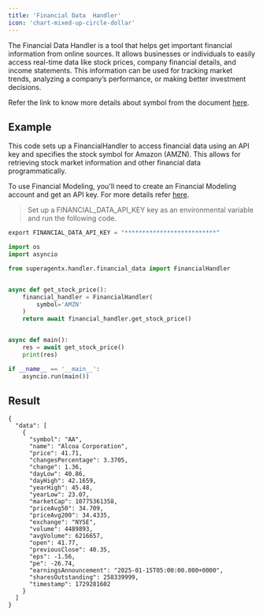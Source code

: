 ```yaml
---
title: 'Financial Data  Handler'
icon: 'chart-mixed-up-circle-dollar'
---
```


The Financial Data Handler is a tool that helps get important financial information from online sources.
It allows businesses or individuals to easily access real-time data like stock prices, company financial
details, and income statements. This information can be used for tracking market trends, analyzing a
company’s performance, or making better investment decisions.

Refer the link to know more details about symbol from the document
<a href="https://site.financialmodelingprep.com/developer/docs#symbol-list-stock-list" target="_blank">here</a>.

## Example
This code sets up a FinancialHandler to access financial data using an API key and specifies the stock symbol for Amazon
(AMZN). This allows for retrieving stock market information and other financial data programmatically.

To use Financial Modeling, you'll need to create an Financial Modeling account and get an API key. For more details refer <a href='https://site.financialmodelingprep.com/' target='_blank'>here</a>.

>Set up a FINANCIAL_DATA_API_KEY key as an environmental variable and run the following code.
 ```python
 export FINANCIAL_DATA_API_KEY = "**************************"
```

```python financial_handler.py
import os
import asyncio

from superagentx.handler.financial_data import FinancialHandler


async def get_stock_price():
    financial_handler = FinancialHandler(
        symbol='AMZN'
    )
    return await financial_handler.get_stock_price()


async def main():
    res = await get_stock_price()
    print(res)

if __name__ == '__main__':
    asyncio.run(main())
```
## Result
```inline Stock price Output:
{
  "data": [
    {
      "symbol": "AA",
      "name": "Alcoa Corporation",
      "price": 41.71,
      "changesPercentage": 3.3705,
      "change": 1.36,
      "dayLow": 40.86,
      "dayHigh": 42.1659,
      "yearHigh": 45.48,
      "yearLow": 23.07,
      "marketCap": 10775361358,
      "priceAvg50": 34.709,
      "priceAvg200": 34.4335,
      "exchange": "NYSE",
      "volume": 4489893,
      "avgVolume": 6216657,
      "open": 41.77,
      "previousClose": 40.35,
      "eps": -1.56,
      "pe": -26.74,
      "earningsAnnouncement": "2025-01-15T05:00:00.000+0000",
      "sharesOutstanding": 258339999,
      "timestamp": 1729281602
    }
  ]
}

```
